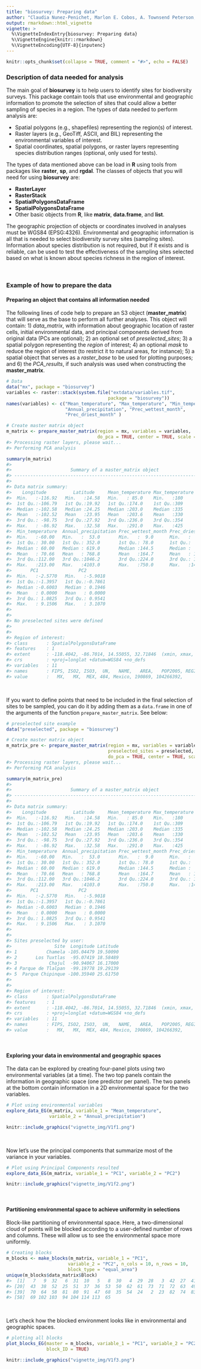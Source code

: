 ```yaml
---
title: "biosurvey: Preparing data"
author: "Claudia Nunez-Penichet, Marlon E. Cobos, A. Townsend Peterson, Jorge Soberon, Narayani Barve, Vijay Barve, Tomer Gueta"
output: rmarkdown::html_vignette
vignette: >
  %\VignetteIndexEntry{biosurvey: Preparing data}
  %\VignetteEngine{knitr::rmarkdown}
  %\VignetteEncoding{UTF-8}{inputenc}
---
```


```r
knitr::opts_chunk$set(collapse = TRUE, comment = "#>", echo = FALSE)
```

### Description of data needed for analysis

The main goal of **biosurvey** is to help users to identify sites for biodiversity surveys. This package contain tools that use environmental and geographic information to promote the selection of sites that could allow a better sampling of species in a region. The types of data needed to perform analysis are:

- Spatial polygons (e.g., shapefiles) representing the region(s) of interest.
- Raster layers (e.g., GeoTiff, ASCII, and BIL) representing the environmental variables of interest.
- Spatial coordinates, spatial polygons, or raster layers representing species distribution ranges (optional, only used for tests).

The types of data mentioned above can be load in **R** using tools from packages like **raster**, **sp**, and **rgdal**. The classes of objects that you will need for using **biosurvey** are: 

- **RasterLayer**
- **RasterStack**
- **SpatialPolygonsDataFrame**
- **SpatialPolygonsDataFrame**
- Other basic objects from **R**, like **matrix**, **data.frame**, and **list**. 

The geographic projection of objects or coordinates involved in analyses must be WGS84 (EPSG:4326). Environmental and geographic information is all that is needed to select biodiversity survey sites (sampling sites). Information about species distribution is not required, but if it exists and is reliable, can be used to test the effectiveness of the sampling sites selected based on what is known about species richness in the region of interest.

<br>

### Example of how to prepare the data

#### Preparing an object that contains all information needed

The following lines of code help to prepare an S3 object (**master_matrix**) that will serve as the base to perform all further analyses. This object will contain: 1) *data_matrix*, with information about geographic location of raster cells, initial environmental data, and principal components derived from original data (PCs are optional); 2) an optional set of *preselected_sites*; 3) a spatial polygon representing the *region* of interest; 4) an optional *mask* to reduce the region of interest (to restrict it to natural areas, for instance); 5) a spatial object that serves as a *raster_base* to be used for plotting purposes; and 6) the *PCA_results*, if such analysis was used when constructing the **master_matrix**.

```r
# Data
data("mx", package = "biosurvey")
variables <- raster::stack(system.file("extdata/variables.tif",
                                      package = "biosurvey"))
names(variables) <- c("Mean_temperature", "Max_temperature", "Min_temperature",
                      "Annual_precipitation", "Prec_wettest_month", 
                      "Prec_driest_month" )

# Create master matrix object
m_matrix <- prepare_master_matrix(region = mx, variables = variables, 
                                  do_pca = TRUE, center = TRUE, scale = TRUE)
#> Processing raster layers, please wait...
#> Performing PCA analysis

summary(m_matrix)
#> 
#>                      Summary of a master_matrix object
#> ---------------------------------------------------------------------------
#> 
#> Data matrix summary:
#>    Longitude          Latitude     Mean_temperature Max_temperature
#>  Min.   :-116.92   Min.   :14.58   Min.   : 85.0    Min.   :180    
#>  1st Qu.:-106.79   1st Qu.:19.92   1st Qu.:174.0    1st Qu.:309    
#>  Median :-102.58   Median :24.25   Median :203.0    Median :335    
#>  Mean   :-102.52   Mean   :23.95   Mean   :203.6    Mean   :330    
#>  3rd Qu.: -98.75   3rd Qu.:27.92   3rd Qu.:236.0    3rd Qu.:354    
#>  Max.   : -86.92   Max.   :32.58   Max.   :291.0    Max.   :425    
#>  Min_temperature  Annual_precipitation Prec_wettest_month Prec_driest_month
#>  Min.   :-60.00   Min.   :  53.0       Min.   :  9.0      Min.   :  0.00   
#>  1st Qu.: 30.00   1st Qu.: 352.0       1st Qu.: 78.0      1st Qu.:  3.00   
#>  Median : 60.00   Median : 619.0       Median :144.5      Median :  6.00   
#>  Mean   : 70.66   Mean   : 768.8       Mean   :164.7      Mean   : 10.67   
#>  3rd Qu.:112.00   3rd Qu.:1046.2       3rd Qu.:224.0      3rd Qu.: 12.00   
#>  Max.   :213.00   Max.   :4103.0       Max.   :750.0      Max.   :140.00   
#>       PC1               PC2         
#>  Min.   :-2.5770   Min.   :-5.9018  
#>  1st Qu.:-1.3957   1st Qu.:-0.7861  
#>  Median :-0.6003   Median : 0.1946  
#>  Mean   : 0.0000   Mean   : 0.0000  
#>  3rd Qu.: 1.0825   3rd Qu.: 0.9541  
#>  Max.   : 9.1506   Max.   : 3.1070  
#> 
#> 
#> No preselected sites were defined
#> 
#> 
#> Region of interest:
#> class       : SpatialPolygonsDataFrame 
#> features    : 1 
#> extent      : -118.4042, -86.7014, 14.55055, 32.71846  (xmin, xmax, ymin, ymax)
#> crs         : +proj=longlat +datum=WGS84 +no_defs 
#> variables   : 11
#> names       : FIPS, ISO2, ISO3,  UN,   NAME,   AREA,   POP2005, REGION, SUBREGION,      LON,    LAT 
#> value       :   MX,   MX,  MEX, 484, Mexico, 190869, 104266392,     19,        13, -102.535, 23.951

```

<br>

If you want to define points that need to be included in the final selection of sites to be sampled, you can do it by adding them as a `data.frame` in one of the arguments of the function `prepare_master_matrix`. See below:

```r
# preselected site example
data("preselected", package = "biosurvey")

# Create master matrix object
m_matrix_pre <- prepare_master_matrix(region = mx, variables = variables, 
                                      preselected_sites = preselected,  
                                      do_pca = TRUE, center = TRUE, scale = TRUE)
#> Processing raster layers, please wait...
#> Performing PCA analysis

summary(m_matrix_pre)
#> 
#>                      Summary of a master_matrix object
#> ---------------------------------------------------------------------------
#> 
#> Data matrix summary:
#>    Longitude          Latitude     Mean_temperature Max_temperature
#>  Min.   :-116.92   Min.   :14.58   Min.   : 85.0    Min.   :180    
#>  1st Qu.:-106.79   1st Qu.:19.92   1st Qu.:174.0    1st Qu.:309    
#>  Median :-102.58   Median :24.25   Median :203.0    Median :335    
#>  Mean   :-102.52   Mean   :23.95   Mean   :203.6    Mean   :330    
#>  3rd Qu.: -98.75   3rd Qu.:27.92   3rd Qu.:236.0    3rd Qu.:354    
#>  Max.   : -86.92   Max.   :32.58   Max.   :291.0    Max.   :425    
#>  Min_temperature  Annual_precipitation Prec_wettest_month Prec_driest_month
#>  Min.   :-60.00   Min.   :  53.0       Min.   :  9.0      Min.   :  0.00   
#>  1st Qu.: 30.00   1st Qu.: 352.0       1st Qu.: 78.0      1st Qu.:  3.00   
#>  Median : 60.00   Median : 619.0       Median :144.5      Median :  6.00   
#>  Mean   : 70.66   Mean   : 768.8       Mean   :164.7      Mean   : 10.67   
#>  3rd Qu.:112.00   3rd Qu.:1046.2       3rd Qu.:224.0      3rd Qu.: 12.00   
#>  Max.   :213.00   Max.   :4103.0       Max.   :750.0      Max.   :140.00   
#>       PC1               PC2         
#>  Min.   :-2.5770   Min.   :-5.9018  
#>  1st Qu.:-1.3957   1st Qu.:-0.7861  
#>  Median :-0.6003   Median : 0.1946  
#>  Mean   : 0.0000   Mean   : 0.0000  
#>  3rd Qu.: 1.0825   3rd Qu.: 0.9541  
#>  Max.   : 9.1506   Max.   : 3.1070  
#> 
#> 
#> Sites preselected by user:
#>                Site  Longitude Latitude
#> 1           Chamela -105.04479 19.50090
#> 2       Los Tuxtlas  -95.07419 18.58489
#> 3            Chajul  -90.94067 16.17000
#> 4 Parque de Tlalpan  -99.19778 19.29139
#> 5  Parque Chipinque -100.35940 25.61750
#> 
#> 
#> Region of interest:
#> class       : SpatialPolygonsDataFrame 
#> features    : 1 
#> extent      : -118.4042, -86.7014, 14.55055, 32.71846  (xmin, xmax, ymin, ymax)
#> crs         : +proj=longlat +datum=WGS84 +no_defs 
#> variables   : 11
#> names       : FIPS, ISO2, ISO3,  UN,   NAME,   AREA,   POP2005, REGION, SUBREGION,      LON,    LAT 
#> value       :   MX,   MX,  MEX, 484, Mexico, 190869, 104266392,     19,        13, -102.535, 23.951

```

<br>

#### Exploring your data in environmental and geographic spaces

The data can be explored by creating four-panel plots using two environmental variables (at a time). The two top panels contain the information in geographic space (one predictor per panel). The two panels at the bottom contain information in a 2D environmental space for the two variables.

```r
# Plot using environmental variables
explore_data_EG(m_matrix, variable_1 = "Mean_temperature", 
                variable_2 = "Annual_precipitation")
```

```r
knitr::include_graphics("vignette_img/V1f1.png")
```

<br>

Now let's use the principal components that summarize most of the variance in your variables.

```r
# Plot using Principal Components resulted
explore_data_EG(m_matrix, variable_1 = "PC1", variable_2 = "PC2")
```

```r
knitr::include_graphics("vignette_img/V1f2.png")
```

<br>

#### Partitioning environmental space to achieve uniformity in selections

Block-like partitioning of environmental space. Here, a two-dimensional cloud of points will be blocked according to a user-defined number of rows and columns. These will allow us to see the environmental space more uniformly.

```r
# Creating blocks
m_blocks <- make_blocks(m_matrix, variable_1 = "PC1",
                       variable_2 = "PC2", n_cols = 10, n_rows = 10,
                       block_type = "equal_area")
unique(m_blocks$data_matrix$Block)
#>  [1]   7   9  32   6  31  10   5   8  30   4  29  28   3  42  27  41  40  39  26
#> [20]  43  38  52  25  51  37  36  53  50  62  61  73  71  72  63  49  59  60  48
#> [39]  70  64  58  81  80  91  47  68  35  54  24   2  23  82  74  83  92  93  84
#> [58]  69 102 103  94 104 114 113  65

```

<br>

Let's check how the blocked environment looks like in environmental and geographic spaces.

```r
# plotting all blocks
plot_blocks_EG(master = m_blocks, variable_1 = "PC1", variable_2 = "PC2",
               block_ID = TRUE)

```

```r
knitr::include_graphics("vignette_img/V1f3.png")
```
